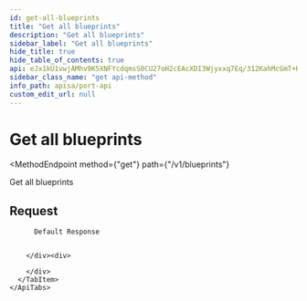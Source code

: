 ```yaml
---
id: get-all-blueprints
title: "Get all blueprints"
description: "Get all blueprints"
sidebar_label: "Get all blueprints"
hide_title: true
hide_table_of_contents: true
api: eJx1kU1vwjAMhv9K5XNFYcdqmsS0CU27oH2cEAcXDI3Wjyxxq7Eq/312KahMcGmT+Hmd1286YNx7SFfwWDRknanYwzoGT5vGGT5IpYOM0JFTyBFu02xEBmEdeVtXnqRNB3fTqf625DfOWDZ1BSk80Q6bgqO3gYQQ4n/IgjjCoohGzWMoifN6K9U9sWwtci6bpJ0lF5gn15LzvdfGFYLkzNanSYLWTERra8cTU0MYTfa+yak8ej7N1wEfLIlcZK90kM4VlrqfN+LDmV/szcZg1HEuWYhKRzHVru7lhgvll3JfNF++CKrGjhPOJlMQ1taeS6wUH7pfHf0inbMxph9ObIFiQFr1s3ZDLCtoZ6LLLp4xl8u01HUZevp0RQh6/N2Q06eVZYvOYKauV+swSnzx/CHdsNHW41y++lyGhQZ+KlV63qJcfyWwHu6/Ib4huZe8Ikn94YwfKzcFQ/4nWiNZhxD+AHnd8oI=
sidebar_class_name: "get api-method"
info_path: apisa/port-api
custom_edit_url: null
---
```



<h1
  className={"openapi__heading"}
>
  Get all blueprints
</h1>

<MethodEndpoint
  method={"get"}
  path={"/v1/blueprints"}
>
  
</MethodEndpoint>



Get all blueprints

## Request

<div>
  <div>
    <ApiTabs
      label={undefined}
      id={undefined}
    >
      <TabItem
        label={"200"}
        value={"200"}
      >
        <div>
          
          
          Default Response
          
          
        </div><div>
          
        </div>
      </TabItem>
    </ApiTabs>
  </div>
</div>
      